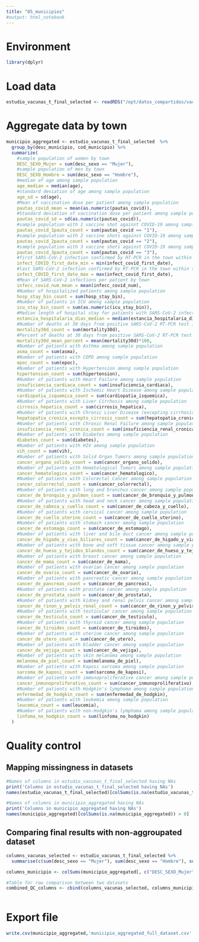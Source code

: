 ```yaml
---
title: "05_municipios"
#output: html_notebook
---
```


# Environment

```r
library(dplyr)
```


# Load data

```r
estudio_vacunas_t_final_selected <- readRDS("/opt/datos_compartidos/vacunas_data/Rfiles/estudio_vacunas_t_final_selected_full.rds")
```

# Aggregate data by town

```r
municipio_aggregated <- estudio_vacunas_t_final_selected  %>%
  group_by(desc_municipio, cod_municipio) %>%
  summarize(
    #sample population of women by town
    DESC_SEXO_Mujer = sum(desc_sexo == "Mujer"), 
    #sample population of men by town
    DESC_SEXO_Hombre = sum(desc_sexo == "Hombre"), 
    #median of age among sample population
    age_median = median(age), 
    #standard deviation of age among sample population
    age_sd = sd(age),
    #Mean of vaccination dose per patient among sample population 
    pautas_covid_mean = mean(as.numeric(pautas_covid)), 
    #Standard deviation of vaccination dose per patient among sample population
    pautas_covid_sd = sd(as.numeric(pautas_covid)), 
    #sample population with 1 vaccine shot against COVID-19 among sample population
    pautas_covid_1pauta_count = sum(pautas_covid == "1"), 
    #sample population with 2 vaccine shots against COVID-19 among sample population
    pautas_covid_2pauta_count = sum(pautas_covid == "2"), 
    #sample population with 3 vaccine shots against COVID-19 among sample population
    pautas_covid_3pauta_count = sum(pautas_covid == "3"), 
    #first SARS-CoV-2 infection confirmed by RT-PCR in the town within the study period
    infect_COVID_first_date_min = min(infect_covid_first_date), 
    #last SARS-CoV-2 infection confirmed by RT-PCR in the town within the study period
    infect_COVID_first_date_max = max(infect_covid_first_date), 
    #Mean of SARS-CoV-2 infections per patient by town
    infecc_covid_num_mean = mean(infecc_covid_num), 
    #Number of hospitalized patients among sample population
    hosp_stay_bin_count = sum(hosp_stay_bin), 
    #Number of patients in ICU among sample population
    icu_stay_bin_count = sum(as.numeric(icu_stay_bin)),  
    #Median length of hospital stay for patients with SARS-CoV-2 infection confirmed by RT-PCR and hospitalized for       COVID-19 in the town
    estancia_hospitalaria_dias_median = median(estancia_hospitalaria_dias[estancia_hospitalaria_dias > 0]), 
    #Number of deaths at 30 days from positive SARS-CoV-2 RT-PCR test in the town
    mortality30d_count = sum(mortality30d), 
    #Percent of deaths at 30 days from positive SARS-CoV-2 RT-PCR test in the town 
    mortality30d_mean_percent = mean(mortality30d)*100, 
    #Number of patients with Asthma among sample population
    asma_count = sum(asma), 
    #Number of patients with COPD among sample population
    epoc_count = sum(epoc), 
    #Number of patients with Hypertension among sample population
    hipertension_count = sum(hipertension), 
    #Number of patients with Heart Failure among sample population
    insuficiencia_cardiaca_count = sum(insuficiencia_cardiaca), 
    #Number of patients with Ischemic Heart Disease among sample population
    cardiopatia_isquemica_count = sum(cardiopatia_isquemica), 
    #Number of patients with Liver Cirrhosis among sample population
    cirrosis_hepatica_count = sum(cirrosis_hepatica), 
    #Number of patients with Chronic Liver Disease (excepting cirrhosis) among sample population
    hepatopatia_cronica_excepto_cirrosis_count = sum(hepatopatia_cronica_excepto_cirrosis), 
    #Number of patients with Chronic Renal Failure among sample population
    insuficiencia_renal_cronica_count = sum(insuficiencia_renal_cronica), 
    #Number of patients with Diabetes among sample population
    diabetes_count = sum(diabetes), 
    #Number of patients with HIV among sample population
    vih_count = sum(vih), 
    #Number of patients with Solid Organ Tumors among sample population
    cancer_organo_solido_count = sum(cancer_organo_solido), 
    #Number of patients with Hematological Tumors among sample population
    cancer_hematologico_count = sum(cancer_hematologico), 
    #Number of patients with Colorectal Cancer among sample population
    cancer_colorrectal_count = sum(cancer_colorrectal), 
    #Number of patients with lung and bronchus cancer among sample population
    cancer_de_bronquio_y_pulmon_count = sum(cancer_de_bronquio_y_pulmon), 
    #Number of patients with head and neck cancer among sample population
    cancer_de_cabeza_y_cuello_count = sum(cancer_de_cabeza_y_cuello), 
    #Number of patients with cervical cancer among sample population
    cancer_de_cuello_uterino_count = sum(cancer_de_cuello_uterino), 
    #Number of patients with stomach cancer among sample population
    cancer_de_estomago_count = sum(cancer_de_estomago), 
    #Number of patients with liver and bile duct cancer among sample population
    cancer_de_higado_y_vias_biliares_count = sum(cancer_de_higado_y_vias_biliares), 
    #Number of patients with bone and soft tissue cancer among sample population
    cancer_de_hueso_y_tejidos_blandos_count = sum(cancer_de_hueso_y_tejidos_blandos), 
    #Number of patients with breast cancer among sample population
    cancer_de_mama_count = sum(cancer_de_mama), 
    #Number of patients with ovarian cancer among sample population
    cancer_de_ovario_count = sum(cancer_de_ovario), 
    #Number of patients with pancreatic cancer among sample population
    cancer_de_pancreas_count = sum(cancer_de_pancreas), 
    #Number of patients with prostate cancer among sample population
    cancer_de_prostata_count = sum(cancer_de_prostata), 
    #Number of patients with kidney and renal pelvis cancer among sample population
    cancer_de_rinon_y_pelvis_renal_count = sum(cancer_de_rinon_y_pelvis_renal), 
    #Number of patients with testicular cancer among sample population
    cancer_de_testiculo_count = sum(cancer_de_testiculo), 
    #Number of patients with thyroid cancer among sample population
    cancer_de_tiroides_count = sum(cancer_de_tiroides), 
    #Number of patients with uterine cancer among sample population
    cancer_de_utero_count = sum(cancer_de_utero), 
    #Number of patients with bladder cancer among sample population
    cancer_de_vejiga_count = sum(cancer_de_vejiga), 
    #Number of patients with skin melanoma among sample population
    melanoma_de_piel_count = sum(melanoma_de_piel), 
    #Number of patients with Kaposi sarcoma among sample population
    sarcoma_de_kaposi_count = sum(sarcoma_de_kaposi), 
    #Number of patients with immunoproliferative cancer among sample population
    cancer_inmunoproliferativo_count = sum(cancer_inmunoproliferativo), 
    #Number of patients with Hodgkin's lymphoma among sample population
    enfermedad_de_hodgkin_count = sum(enfermedad_de_hodgkin), 
    #Number of patients with leukemia among sample population
    leucemia_count = sum(leucemia), 
    #Number of patients with non-Hodgkin's lymphoma among sample population
    linfoma_no_hodgkin_count = sum(linfoma_no_hodgkin) 
  )    
```
# Quality control

## Mapping missingness in datasets 

```r
#Names of columns in estudio_vacunas_t_final_selected having NAs
print('Columns in estudio_vacunas_t_final_selected having NAs')
names(estudio_vacunas_t_final_selected)[colSums(is.na(estudio_vacunas_t_final_selected)) > 0]

#Names of columns in municipio_aggregated having NAs
print('Columns in municipio_aggregated having NAs')
names(municipio_aggregated)[colSums(is.na(municipio_aggregated)) > 0]

```

## Comparing final results with non-aggroupated dataset 

```r

columns_vacunas_selected <- estudio_vacunas_t_final_selected %>%
  summarise(c(sum(desc_sexo == "Mujer"), sum(desc_sexo == "Hombre"), sum(mortality30d == 1), sum(asma), sum(cancer_colorrectal), sum(cancer_de_bronquio_y_pulmon), sum(cancer_de_cabeza_y_cuello), sum(cancer_de_cuello_uterino), sum(cancer_de_estomago), sum(cancer_de_higado_y_vias_biliares), sum(cancer_de_hueso_y_tejidos_blandos), sum(cancer_de_mama), sum(cancer_de_ovario), sum(cancer_de_pancreas), sum(cancer_de_prostata), sum(cancer_de_rinon_y_pelvis_renal), sum(cancer_de_testiculo), sum(cancer_de_tiroides), sum(cancer_de_utero), sum(cancer_de_vejiga), sum(cancer_inmunoproliferativo), sum(cardiopatia_isquemica), sum(cirrosis_hepatica), sum(diabetes), sum(enfermedad_de_hodgkin), sum(epoc), sum(hepatopatia_cronica_excepto_cirrosis), sum(hipertension), sum(insuficiencia_cardiaca), sum(insuficiencia_renal_cronica), sum(leucemia), sum(linfoma_no_hodgkin), sum(melanoma_de_piel), sum(sarcoma_de_kaposi), sum(vih), sum(hosp_stay_bin), sum(as.numeric(icu_stay_bin)), sum(cancer_organo_solido), sum(cancer_hematologico)))

columns_municipio <- colSums(municipio_aggregated[, c("DESC_SEXO_Mujer", "DESC_SEXO_Hombre", "mortality30d_count", "asma_count", "cancer_colorrectal_count", "cancer_de_bronquio_y_pulmon_count", "cancer_de_cabeza_y_cuello_count", "cancer_de_cuello_uterino_count", "cancer_de_estomago_count", "cancer_de_higado_y_vias_biliares_count", "cancer_de_hueso_y_tejidos_blandos_count", "cancer_de_mama_count", "cancer_de_ovario_count", "cancer_de_pancreas_count", "cancer_de_prostata_count", "cancer_de_rinon_y_pelvis_renal_count", "cancer_de_testiculo_count", "cancer_de_tiroides_count", "cancer_de_utero_count", "cancer_de_vejiga_count", "cancer_inmunoproliferativo_count", "cardiopatia_isquemica_count", "cirrosis_hepatica_count", "diabetes_count", "enfermedad_de_hodgkin_count", "epoc_count", "hepatopatia_cronica_excepto_cirrosis_count", "hipertension_count", "insuficiencia_cardiaca_count", "insuficiencia_renal_cronica_count", "leucemia_count", "linfoma_no_hodgkin_count", "melanoma_de_piel_count", "sarcoma_de_kaposi_count", "vih_count", "hosp_stay_bin_count", "icu_stay_bin_count", "cancer_organo_solido_count", "cancer_hematologico_count")])

#Table for row comparison between two datasets
combined_QC_columns <- cbind(columns_vacunas_selected, columns_municipio)
  

```
# Export file

```r
write.csv(municipio_aggregated,'municipio_aggregated_full_dataset.csv',row.names = F)
```



